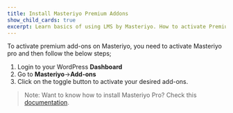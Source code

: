 ```yaml
---
title: Install Masteriyo Premium Addons
show_child_cards: true
excerpt: Learn basics of using LMS by Masteriyo. How to activate Premium Add-ons.
---
```


To activate premium add-ons on Masteriyo, you need to activate Masteriyo pro and then follow the below steps;

1. Login to your WordPress **Dashboard**
2. Go to **Masteriyo**->**Add-ons**
3. Click on the toggle button to activate your desired add-ons.

> Note: Want to know how to install Masteriyo Pro? Check this [documentation](https://docs.masteriyo.com/getting-started/installation#installing-masteriyo-lms-pro-version).
